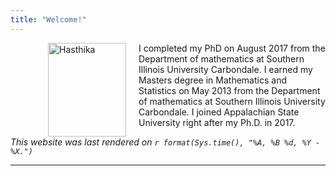 ```yaml
---
title: "Welcome!"
---
```


<figure>
<img src="./images/Hasthika.jpg" alt="Hasthika" align="left" hspace="20" style="width:125px;height:150px;">
</figure>


I completed my PhD on August 2017 from the Department of mathematics at Southern Illinois University  Carbondale.  I earned my  Masters degree in Mathematics and Statistics on May 2013 from the Department of mathematics at Southern Illinois University  Carbondale. I joined  Appalachian State University right after my Ph.D. in 2017.
 
 
*This website was last rendered on `r format(Sys.time(), "%A, %B %d, %Y - %X.")`*





* * *
